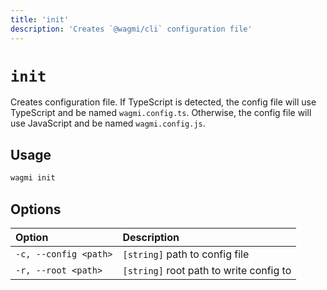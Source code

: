 ```yaml
---
title: 'init'
description: 'Creates `@wagmi/cli` configuration file'
---
```


# `init`

Creates configuration file. If TypeScript is detected, the config file will use TypeScript and be named `wagmi.config.ts`. Otherwise, the config file will use JavaScript and be named `wagmi.config.js`.

## Usage

```bash
wagmi init
```

## Options

| Option                | Description                             |
| :-------------------- | :-------------------------------------- |
| `-c, --config <path>` | `[string]` path to config file          |
| `-r, --root <path>`   | `[string]` root path to write config to |
